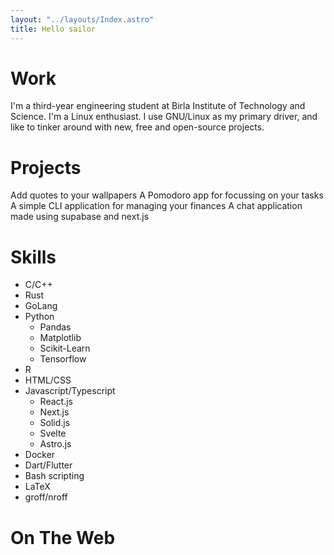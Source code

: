 ```yaml
---
layout: "../layouts/Index.astro"
title: Hello sailor
---
```



# Work

I\'m a third-year engineering student at Birla Institute of Technology
and Science. I\'m a Linux enthusiast. I use GNU/Linux as my primary
driver, and like to tinker around with new, free and open-source
projects.

# Projects

<div class="grid grid-cols-1 md:grid-cols-2 gap-2 align-center mt-3">
  <Card title="Wallquote" url="https://github.com/sabyabhoi/wallquote">
		Add quotes to your wallpapers
  </Card>
  <Card title="WorkItOut" url="https://github.com/sabyabhoi/WorkItOut">
    A Pomodoro app for focussing on your tasks
  </Card>
  <Card title="save-it" url="https://github.com/sabyabhoi/save-it">
    A simple CLI application for managing your finances
  </Card>
  <Card title="BoiChat" url="https://github.com/sabyabhoi/BoiChat">
    A chat application made using supabase and next.js
  </Card>
</div>

# Skills

- C/C++
- Rust
- GoLang
- Python
  - Pandas
  - Matplotlib
  - Scikit-Learn
  - Tensorflow
- R
- HTML/CSS
- Javascript/Typescript
  - React.js
  - Next.js
  - Solid.js
  - Svelte
  - Astro.js
- Docker
- Dart/Flutter
- Bash scripting
- LaTeX
- groff/nroff

# On The Web

<IconLink
  url="https://github.com/sabyabhoi/"
  name="@sabyabhoi"
  icon="mdi:github"
/>
<IconLink
  url="https://www.linkedin.com/in/sabyabhoi/"
  name="sabyabhoi"
  icon="mdi:linkedin"
/>
<IconLink
  url="mailto:sabyabhoi@gmail.com"
  name="sabyabhoi@gmail.com"
  icon="ic:baseline-mail"
/>
